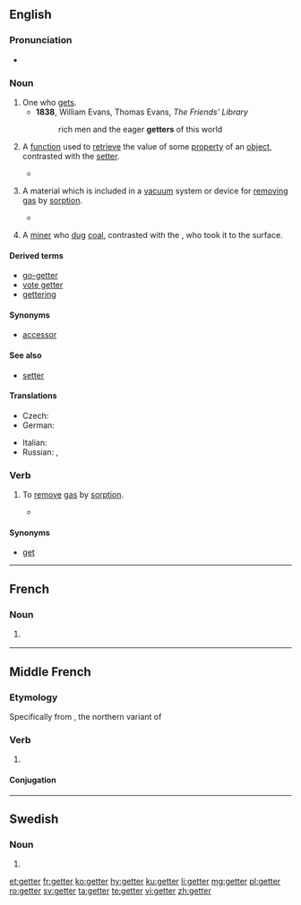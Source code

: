 {{also|Getter}}
==English==

===Pronunciation===
* {{rhymes|ɛtə(ɹ)|lang=en}}

===Noun===
{{en-noun}}

# One who [[get]]s.
#* '''1838''', William Evans, ‎Thomas Evans, ''The Friends' Library''
#*: rich men and the eager '''getters''' of this world
# {{lb|en|object-oriented programming}} A [[function]] used to [[retrieve]] the value of some [[property]] of an [[object]], contrasted with the [[setter]].
#* {{quote-book
|year=2002
|author=James Steven Perry
|title=Java Management Extensions
|chapter=2
|isbn=0596002459
|page=47
|passage=A proper '''getter''' must return the type of its attribute.}}
# {{lb|en|sciences}} A material which is included in a [[vacuum]] system or device for [[removing]] [[gas]] by [[sorption]].
#* {{quote-book
|year=1979
|author=G. L. Weissler and Robert Warner Carlson
|title=Vacuum Physics and Technology
|chapter=5
|isbn=0124759149
|pages=194-195
|passage=Titanium has become the preferred '''getter''' for general vacuum-pumping applications because of its relatively high vapor pressure characteristic and its broad spectrum chemical reactivity.}}
# {{lb|en|mining|historical}} A [[miner]] who [[dig|dug]] [[coal]], contrasted with the {{m|en|putter}}, who took it to the surface.

====Derived terms====
* [[go-getter]]
* [[vote getter]]
* [[gettering]]

====Synonyms====
* {{sense|computing}} [[accessor]]

====See also====
* [[setter]]

====Translations====
{{trans-top|absorbing material}}
* Czech: {{t+|cs|getr|m}}
* German: {{t|de|Getter|m}}
{{trans-mid}}
* Italian: {{t|it|getter|m}}
* Russian: {{t+|ru|геттер|m}}, {{t+|ru|газопоглотитель|m}}
{{trans-bottom}}

===Verb===
{{en-verb}}

# {{lb|en|sciences}} To [[remove]] [[gas]] by [[sorption]].
#* {{quote-book
|year=2003
|author=John F. O'Hanlon
|title=A Users Guide to Vacuum Technology
|chapter=14
|isbn=0471270520
|page=247
|passage=Many reactive metals rapidly pump large quantities of active gases because they '''getter''' (react with) the gases.}}

====Synonyms====
* [[get]]

----

==French==

===Noun===
{{fr-noun|m}}
# {{lb|fr|object-oriented}} {{l|en|getter}}

----

==Middle French==

===Etymology===
Specifically from {{etyl|fro|frm}} {{m|fro|geter}}, the northern variant of {{m|fro|jeter||to throw}}

===Verb===
{{head|frm|verb}}

# {{alternative form of|iecter|lang=frm}}

====Conjugation====
{{frm-conj-er|gett}}

----

==Swedish==

===Noun===
{{head|sv|noun form}}

# {{sv-noun-form-indef-pl|get}}

[[et:getter]]
[[fr:getter]]
[[ko:getter]]
[[hy:getter]]
[[ku:getter]]
[[li:getter]]
[[mg:getter]]
[[pl:getter]]
[[ro:getter]]
[[sv:getter]]
[[ta:getter]]
[[te:getter]]
[[vi:getter]]
[[zh:getter]]